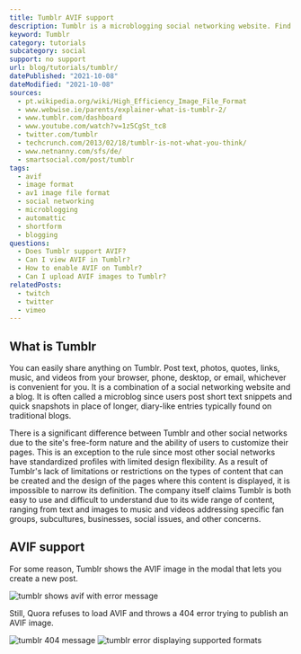 ```yaml
---
title: Tumblr AVIF support
description: Tumblr is a microblogging social networking website. Find out if you can post AVIF images.
keyword: Tumblr
category: tutorials
subcategory: social
support: no support
url: blog/tutorials/tumblr/
datePublished: "2021-10-08"
dateModified: "2021-10-08"
sources:
  - pt.wikipedia.org/wiki/High_Efficiency_Image_File_Format
  - www.webwise.ie/parents/explainer-what-is-tumblr-2/
  - www.tumblr.com/dashboard
  - www.youtube.com/watch?v=1z5CgSt_tc8
  - twitter.com/tumblr
  - techcrunch.com/2013/02/18/tumblr-is-not-what-you-think/
  - www.netnanny.com/sfs/de/
  - smartsocial.com/post/tumblr
tags:
  - avif
  - image format
  - av1 image file format
  - social networking
  - microblogging
  - automattic
  - shortform
  - blogging
questions:
  - Does Tumblr support AVIF?
  - Can I view AVIF in Tumblr?
  - How to enable AVIF on Tumblr?
  - Can I upload AVIF images to Tumblr?
relatedPosts:
  - twitch
  - twitter
  - vimeo
---
```


## What is Tumblr

You can easily share anything on Tumblr. Post text, photos, quotes, links, music, and videos from your browser, phone, desktop, or email, whichever is convenient for you. It is a combination of a social networking website and a blog. It is often called a microblog since users post short text snippets and quick snapshots in place of longer, diary-like entries typically found on traditional blogs.

There is a significant difference between Tumblr and other social networks due to the site's free-form nature and the ability of users to customize their pages. This is an exception to the rule since most other social networks have standardized profiles with limited design flexibility. As a result of Tumblr's lack of limitations or restrictions on the types of content that can be created and the design of the pages where this content is displayed, it is impossible to narrow its definition. The company itself claims Tumblr is both easy to use and difficult to understand due to its wide range of content, ranging from text and images to music and videos addressing specific fan groups, subcultures, businesses, social issues, and other concerns.

## AVIF support

For some reason, Tumblr shows the AVIF image in the modal that lets you create a new post.

<Image src="tumblr" alt="tumblr shows avif with error message" />

Still, Quora refuses to load AVIF and throws a 404 error trying to publish an AVIF image.

<Image src="tumblr-404" alt="tumblr 404 message" />
<Image
  src="tumblr-fileformats"
  alt="tumblr error displaying supported formats"
/>
